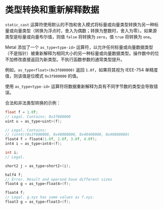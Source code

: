 # 类型转换和重新解释数据

<ToBePolishedAfterTranslation />

<OriginalPDF title="2.20 Type Conversions and Re-interpreting Data" />

`static_cast` 运算符使用默认的不饱和舍入模式将标量或向量类型转换为另一种标量或向量类型（转换为浮点时，舍入为偶数；转换为整数时，舍入为零）。如果源类型是标量或向量布尔值，则值 `false` 将转换为 `zero`，值 `true` 将转换为 `one`。

Metal 添加了一个 `as_type<type-id>` 运算符，以允许任何标量或向量数据类型（不是指针）被重新解释为相同大小的另一种标量或向量数据类型。操作数中的位不加修改直接返回为新类型。不执行函数参数的通常类型提升。

例如，`as_type<float>(0x3f800000)` 返回 `1.0f`，如果将其视为 IEEE-754 单精度值，则该值是位模式 `0x3f800000` 的值。

使用 `as_type<type-id>` 运算符将数据重新解释为具有不同字节数的类型会导致错误。

合法和非法类型转换的示例：

```c
float f = 1.0f;
// Legal. Contains: 0x3f800000
uint u = as_type<uint>(f);

// Legal. Contains:
// (int4)(0x3f800000, 0x40000000, 0x40400000, 0x40800000)
float4 f = float4(1.0f, 2.0f, 3.0f, 4.0f);
int4 i = as_type<int4>(f);

int i;
// Legal.

short2 j = as_type<short2>(i);

half4 f;
// Error. Result and operand have different sizes
float4 g = as_type<float4>(f);

float4 f;
// Legal. g.xyz has same values as f.xyz.
float3 g = as_type<float3>(f);
```
